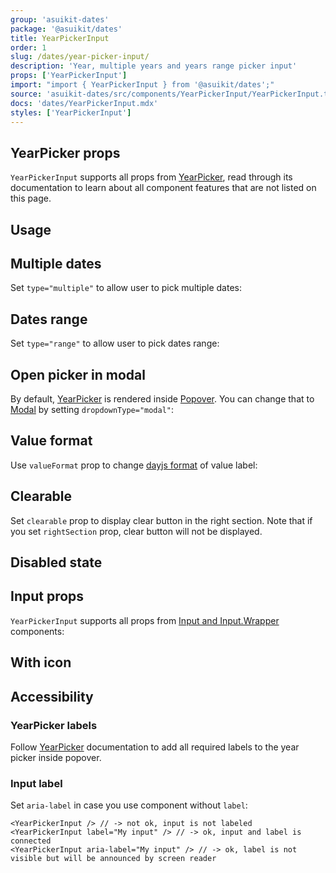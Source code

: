 ```yaml
---
group: 'asuikit-dates'
package: '@asuikit/dates'
title: YearPickerInput
order: 1
slug: /dates/year-picker-input/
description: 'Year, multiple years and years range picker input'
props: ['YearPickerInput']
import: "import { YearPickerInput } from '@asuikit/dates';"
source: 'asuikit-dates/src/components/YearPickerInput/YearPickerInput.tsx'
docs: 'dates/YearPickerInput.mdx'
styles: ['YearPickerInput']
---
```



## YearPicker props

`YearPickerInput` supports all props from [YearPicker](https://mantine.dev/dates/year-picker/),
read through its documentation to learn about all component features that are not listed on this page.

## Usage

<Demo data={YearPickerInputDemos.usage} />

## Multiple dates

Set `type="multiple"` to allow user to pick multiple dates:

<Demo data={YearPickerInputDemos.multiple} />

## Dates range

Set `type="range"` to allow user to pick dates range:

<Demo data={YearPickerInputDemos.range} />

## Open picker in modal

By default, [YearPicker](/dates/year-picker/) is rendered inside [Popover](/core/popover/).
You can change that to [Modal](/core/modal/) by setting `dropdownType="modal"`:

<Demo data={YearPickerInputDemos.modal} />

## Value format

Use `valueFormat` prop to change [dayjs format](https://day.js.org/docs/en/display/format) of value label:

<Demo data={YearPickerInputDemos.valueFormat} />

## Clearable

Set `clearable` prop to display clear button in the right section. Note that if you set `rightSection`
prop, clear button will not be displayed.

<Demo data={YearPickerInputDemos.clearable} />

## Disabled state

<Demo data={YearPickerInputDemos.disabled} />

## Input props

`YearPickerInput` supports all props from [Input and Input.Wrapper](/core/input/)
components:

<Demo data={YearPickerInputDemos.configurator} />

## With icon

<Demo data={YearPickerInputDemos.icon} />

## Accessibility

### YearPicker labels

Follow [YearPicker](/dates/year-picker/#accessibility) documentation
to add all required labels to the year picker inside popover.

### Input label

Set `aria-label` in case you use component without `label`:

```tsx
<YearPickerInput /> // -> not ok, input is not labeled
<YearPickerInput label="My input" /> // -> ok, input and label is connected
<YearPickerInput aria-label="My input" /> // -> ok, label is not visible but will be announced by screen reader
```
